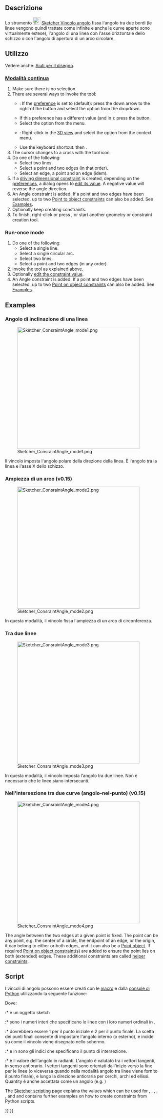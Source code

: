 <languages/>

{{Docnav
|[[Sketcher_ConstrainDiameter/it|Diametro]]
|[[Sketcher_ConstrainLock/it|Fissa]]
|[[Sketcher_Workbench/it|Sketcher]]
|IconL=Sketcher_ConstrainDiameter.svg
|IconR=Sketcher_ConstrainLock.svg
|IconC=Workbench_Sketcher.svg
}}

{{GuiCommand/it
|Name=Sketcher ConstrainAngle
|Name=Sketcher Vincolo angolo
|MenuLocation=Schizzo → Vincoli Sketcher → Vincolo angolo
|Workbenches=[[Sketcher_Workbench/it|Sketcher]]
|Shortcut={{KEY|K}} {{KEY|A}}
|SeeAlso=[[Sketcher_ConstrainPerpendicular/it|Sketcher Vincolo perpendicolare]]
}}

<span id="Description"></span>
==Descrizione==

Lo strumento [[Image:Sketcher_ConstrainAngle.svg|24px]] [[Sketcher_ConstrainAngle/it|Sketcher Vincolo angolo]] fissa l'angolo tra due bordi (le linee vengono quindi trattate come infinite e anche le curve aperte sono virtualmente estese), l'angolo di una linea con l'asse orizzontale dello schizzo o con l'angolo di apertura di un arco circolare.

<span id="Usage"></span>
==Utilizzo==

Vedere anche: [[Sketcher_Workbench/it#Drawing_aids|Aiuti per il disegno]].

<span id="Continue_mode"></span>
===[[Sketcher_Workbench/it#Continue_modes|Modalità continua]]===

# Make sure there is no selection.
# There are several ways to invoke the tool:
#* {{Version|1.0}}: If the {{MenuCommand|Dimensioning constraints}} [[Sketcher_Preferences#General|preference]] is set to {{Value|Single tool}} (default): press the down arrow to the right of the {{Button|[[Image:Sketcher_Dimension.svg||x16px]][[Image:Toolbar_flyout_arrow.svg|x16px]]}} button and select the {{MenuCommand|[[Image:Sketcher_ConstrainAngle.svg|16px]] Constrain angle}} option from the dropdown.
#* If this preference has a different value (and in {{VersionMinus|0.21}}): press the {{Button|[[Image:Sketcher_ConstrainAngle.svg|16px]] [[Sketcher_ConstrainAngle|Constrain angle]]}} button.
#* Select the {{MenuCommand|Sketch → Sketcher constraints → [[Image:Sketcher_ConstrainAngle.svg|16px]] Constrain angle}} option from the menu.
#* {{Version|1.0}}: Right-click in the [[3D_view|3D view]] and select the {{MenuCommand|Dimension → [[Image:Sketcher_ConstrainAngle.svg|16px]] Constrain angle}} option from the context menu.
#* Use the keyboard shortcut: {{KEY|K}} then {{KEY|A}}.
# The cursor changes to a cross with the tool icon.
# Do one of the following:
#* Select two lines.
#* Select a point and two edges (in that order).
#* Select an edge, a point and an edge (idem).
# If a [[Sketcher_ToggleDrivingConstraint|driving dimensional constraint]] is created, depending on the [[Sketcher_Preferences#Display|preferences]], a dialog opens to [[Sketcher_Workbench#Edit_constraints|edit its value]]. A negative value will reverse the angle direction.
# An Angle constraint is added. If a point and two edges have been selected, up to two [[Sketcher_ConstrainPointOnObject|Point to object constraints]] can also be added. See [[#Between_two_edges_at_point|Examples]].
# Optionally keep creating constraints.
# To finish, right-click or press {{KEY|Esc}}, or start another geometry or constraint creation tool.

===Run-once mode===

# Do one of the following:
#* Select a single line.
#* Select a single circular arc.
#* Select two lines.
#* Select a point and two edges (in any order).
# Invoke the tool as explained above.
# Optionally [[Sketcher_Workbench#Edit_constraints|edit the constraint value]].
# An Angle constraint is added. If a point and two edges have been selected, up to two [[Sketcher_ConstrainPointOnObject|Point on object constraints]] can also be added. See [[#Between_two_edges_at_point|Examples]].

==Examples==

<span id="Single_line"></span>
<div class="mw-translate-fuzzy">
===Angolo di inclinazione di una linea===
</div>

[[Image:Sketcher_ConsraintAngle_mode1.png|400px]]

<div class="mw-translate-fuzzy">
Il vincolo imposta l'angolo polare della direzione della linea. È l'angolo tra la linea e l'asse X dello schizzo.
</div>

<span id="Single_circular_arc"></span>
<div class="mw-translate-fuzzy">
===Ampiezza di un arco (v0.15)===
</div>

[[Image:Sketcher_ConsraintAngle_mode2.png|400px]]

<div class="mw-translate-fuzzy">
In questa modalità, il vincolo fissa l'ampiezza di un arco di circonferenza.
</div>

<span id="Between_two_lines"></span>
<div class="mw-translate-fuzzy">
===Tra due linee===
</div>

[[Image:Sketcher_ConsraintAngle_mode3.png|400px]]

<div class="mw-translate-fuzzy">
In questa modalità, il vincolo imposta l'angolo tra due linee. Non è necessario che le linee siano intersecanti.
</div> 

<span id="Between_two_edges_at_point"></span>
<div class="mw-translate-fuzzy">
===Nell'intersezione tra due curve (angolo-nel-punto) (v0.15)===
</div>

[[Image:Sketcher_ConsraintAngle_mode4.png|400px]]

The angle between the two edges at a given point is fixed. The point can be any point, e.g. the center of a circle, the endpoint of an edge, or the origin, it can belong to either or both edges, and it can also be a [[Sketcher_CreatePoint|Point object]]. If required [[Sketcher_ConstrainPointOnObject|Point on object constraint(s)]] are added to ensure the point lies on both (extended) edges. These additional constraints are called [[Sketcher_helper_constraint|helper constraints]].

<span id="Scripting"></span>
==Script==

<div class="mw-translate-fuzzy">
I vincoli di angolo possono essere creati con le [[macros/it|macro]] e dalla [[FreeCAD_Scripting_Basics/it|console di Python]] utilizzando la seguente funzione:
</div>
{{Code|code=
# line slope angle
Sketch.addConstraint(Sketcher.Constraint('Angle',iline,angle))

# angular span of arc
Sketch.addConstraint(Sketcher.Constraint('Angle',iarc,angle))

# angle between lines
Sketch.addConstraint(Sketcher.Constraint('Angle',iline1,pointpos1,iline2,pointpos2,angle))

# angle-via-point (no helper constraints are added automatically when from python)
Sketch.addConstraint(Sketcher.Constraint('AngleViaPoint',icurve1,icurve2,geoidpoint,pointpos,angle))
}}
Dove:
:* {{incode|Sketch}} è un oggetto sketch
:* {{incode|iline, iline1, iline2}} sono i numeri interi che specificano le linee con i loro numeri ordinali in {{incode|Sketch}}.
:* {{incode|pointpos1, pointpos2}} dovrebbero essere 1 per il punto iniziale e 2 per il punto finale. La scelta dei punti finali consente di impostare l'angolo interno (o esterno), e incide su come il vincolo viene disegnato nello schermo.
:* {{incode|geoidpoint}} e {{incode|pointpos}} in {{incode|AngleViaPoint}} sono gli indici che specificano il punto di intersezione.
:* {{incode|angle}} è il valore dell'angolo in radianti. L'angolo è valutato tra i vettori tangenti, in senso antiorario. I vettori tangenti sono orientati dall'inizio verso la fine per le linee (o viceversa quando nella modalità angolo tra linee viene fornito il punto finale), e lungo la direzione antioraria per cerchi, archi ed ellissi. Quantity è anche accettata come un angolo (e.g. {{incode|App.Units.Quantity('45 deg')}})

The [[Sketcher_scripting|Sketcher scripting]] page explains the values which can be used for {{incode|iline}}, {{incode|iline1}}, {{incode|iline2}}, {{incode|pointpos1}}, {{incode|pointpos2}}, {{incode|geoidpoint}} and {{incode|pointpos}} and contains further examples on how to create constraints from Python scripts.


{{Docnav
|[[Sketcher_ConstrainDiameter/it|Diametro]]
|[[Sketcher_ConstrainLock/it|Fissa]]
|[[Sketcher_Workbench/it|Sketcher]]
|IconL=Sketcher_ConstrainDiameter.svg
|IconR=Sketcher_ConstrainLock.svg
|IconC=Workbench_Sketcher.svg
}}

{{Sketcher_Tools_navi{{#translation:}}}}
{{Userdocnavi{{#translation:}}}}